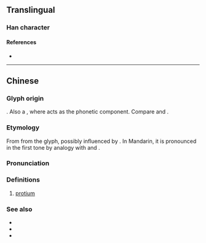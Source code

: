 {{character info}}
==Translingual==

===Han character===
{{Han char|rn=84|rad=气|as=01|sn=5|four=80217|canj=ONL|ids=⿹气丿}}

====References====
* {{Han ref|kx=0599.031|hdz=32010.020|uh=6C15|ud=27669|bh=C97E|bd=51582}}

----

==Chinese==
{{zh-forms}}

===Glyph origin===
{{Han etym}}
{{Han compound|气|t1=gas|丿|t2=one|ls=ic}}. Also a {{liushu|psc|nocap=y}}, where {{zh-l|丿}} acts as the phonetic component. Compare {{zh-l|*氘|deuterium}} and {{zh-l|*氚|tritium}}.

===Etymology===
From {{zh-l|丿|left falling stroke}} from the glyph, possibly influenced by {{cog|NL.|protium}}. In Mandarin, it is pronounced in the first tone by analogy with {{zh-l|氘|deuterium}} and {{zh-l|氚|tritium}}.

===Pronunciation===
{{zh-pron
|m=piē
|c=pit3
|h=pfs=
|md=
|mn=
|w=
|cat=n
}}

===Definitions===
{{zh-hanzi}}

# [[protium]]

===See also===
* {{zh-l|氘|deuterium}}
* {{zh-l|氚|tritium}}
* {{zh-l|氫|hydrogen}}

{{zh-cat|One}}
